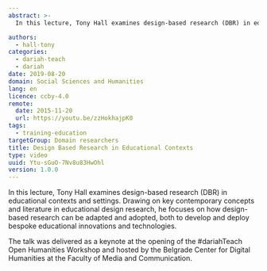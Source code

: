 ```yaml
---
abstract: >-
  In this lecture, Tony Hall examines design-based research (DBR) in educational contexts and settings. Drawing on key contemporary concepts and literature in educational design research, he focuses on how design-based research can be adapted and adopted, both to develop and deploy bespoke educational innovations and technologies.

authors:
  - hall-tony
categories:
  - dariah-teach
  - dariah
date: 2019-08-20
domain: Social Sciences and Humanities
lang: en
licence: ccby-4.0
remote:
  date: 2015-11-20
  url: https://youtu.be/zzHokhajpK0
tags:
  - training-education
targetGroup: Domain researchers
title: Design Based Research in Educational Contexts
type: video
uuid: Ytu-sGuO-7Nv8u83HwOhl
version: 1.0.0
---
```


In this lecture, Tony Hall examines design-based research (DBR) in educational contexts and settings. Drawing on key contemporary concepts and literature in educational design research, he focuses on how design-based research can be adapted and adopted, both to develop and deploy bespoke educational innovations and technologies.

The talk was delivered as a keynote at the opening of the #dariahTeach Open Humanities Workshop and hosted by the Belgrade Center for Digital Humanities at the Faculty of Media and Communication.

<VideoCard
  title="Design Based Research in Educational Contexts"
  id="zzHokhajpK0"
  image="/assets/images/cms/resources/design-based-research/tony-hall.png"
/>
